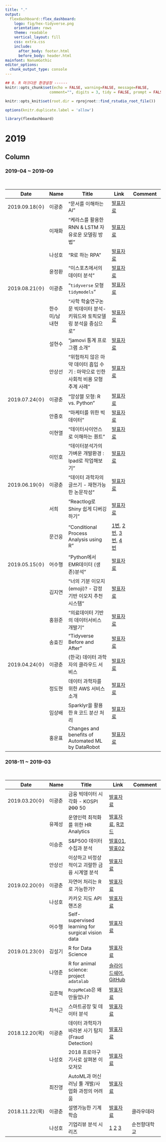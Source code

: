 ```yaml
---
title: "."
output: 
  flexdashboard::flex_dashboard:
    logo: fig/hex-tidyverse.png
    orientation: rows    
    theme: readable
    vertical_layout: fill
    css: extra.css
    include:
      after_body: footer.html
      before_body: header.html
mainfont: NanumGothic 
editor_options: 
  chunk_output_type: console
---
```


```r
## 0. R 마크다운 환경설정 ------
knitr::opts_chunk$set(echo = FALSE, warning=FALSE, message=FALSE,
                    comment="", digits = 3, tidy = FALSE, prompt = FALSE, fig.align = 'center')

knitr::opts_knit$set(root.dir = rprojroot::find_rstudio_root_file())

options(knitr.duplicate.label = 'allow')

library(flexdashboard)
```


2019
===============================================================================


Column {.tabset}
-----------------------------------------------------------------------------

### 2019-04 ~ 2019-09

<br>

|    Date      | Name |          Title              |     Link    |     Comment          |
|--------------|------|-----------------------------|-------------|-------------------|
|2019.09.18(수)|이광춘| "문서를 이해하는 AI" |[발표자료](https://statkclee.github.io/ds-authoring/ds-document-ai.html) |      |
|              |이재화| "케라스를 활용한 RNN & LSTM 자유로운 모델링 방법" |[발표자료](data/이재화.pdf) |      |
|              |나성호| "R로 하는 RPA" |[발표자료](https://bit.ly/2kGtKqf) |      |
|              |윤정환| "이스포츠에서의 데이터 분석" |[발표자료](data/4_안상선.pdf) |      |
|2019.08.21(수)|이광춘| "`tidyverse` 모형 `tidymodels`" |[발표자료](data/esports - DataScienceMeetUp.pdf) |      |
|              |한수미/남내현| "사학 학술연구논문 빅데이터 분석-키워드와 토픽모델링 분석을 중심으로" |[발표자료](http://tiny.cc/0lihbz) |      |
|              |설현수| "jamovi 통계 프로그램 소개" |[발표자료](data/meetup_설현수.ppt) |      |
|              |안상선| "위험하지 않은 마약 데이터 흡입 수기 : 마약으로 인한 사회적 비용 모형 추계 사례" |[발표자료](data/4_안상선.pdf) |      |
|2019.07.24(수)|이광춘| "앙상블 모형: R vs. Python" |[발표자료](https://statkclee.github.io/model/model-ensemble.html) |      |
|              |안중호| "마케터를 위한 빅데이터" |[발표자료](data/190724_마케터를_위한_빅데이터_대홍기획_안중호.pdf) |      |
|              |이현열| "데이터사이언스로 이해하는 퀀트" |[발표자료](https://docs.google.com/presentation/d/1pw0DIioZ2bc0pUOBWJKZZQuR3VTgiyeICq-s1Rqgxoc/) |      |
|              |이민호| "데이터분석가의 가벼운 개발환경 : Ipad로 작업해보기" |[발표자료](data/DS_meetup_analysis_env_using_ipad_190723.pdf) |      |
|2019.06.19(수)|이광춘| "데이터 과학자의 글쓰기 - 재현가능한 논문작성" |[발표자료](https://statkclee.github.io/author_carpentry_kr/) |      |
|              |서희| "Reactlog로 Shiny 쉽게 디버깅하기" |[발표자료](https://www.slideshare.net/HeeSeo/20190619-meetup-rshinyreactlogv01) |      |
|              |문건웅| "Conditional Process Analysis using R" |[1번](data/1.회귀에서_조절까지.pdf), [2번](data/2.회귀에서_매개모형으로.pdf), [3번](data/3.processR_패키지_소개.pdf), [4번](data/4.조건부_프로세스_분석_예제.pdf) |      |
|2019.05.15(수)|어수행| "Python에서 EMR데이터 (생존)분석" |[발표자료](data/EMR_Analysis_Python_Public.pdf) |      |
|              |김지연| "너의 기분 이모지(emoji)? - 감정기반 이모지 추천 시스템" |[발표자료](data/모지모지최종.pdf) |      |
|              |홍원준| "의료데이터 기반의 데이터서비스 개발기" |[발표자료](https://speakerdeck.com/hongwonjun/yiryodeiteo-gibanyi-deiteoseobiseu-gaebalgi) |      |
|              |송효진| "Tidyverse Before and After" |[발표자료](data/송효진.pdf)|     |
|2019.04.24(수)|이광춘| (한국) 데이터 과학자의 클라우드 서비스 |[발표자료](https://statkclee.github.io/ds-authoring/ds_meetup_ds_on_cloud.html) |      |
|              |정도현|데이터 과학자를 위한 AWS 서비스 소개 | [발표자료](https://www.slideshare.net/JulienSIMON5/aws-reinvent-2018-machine-learning-recap-december-2018)| |
|              |임상배|Sparklyr을 활용한 R 코드 분산 처리 | [발표자료](data/Sparklyr_R.pdf) | |
|              |홍운표|Changes and benefits of Automated ML by DataRobot |[발표자료](data/DS_meetup_20190424-DataRobot.pdf) |  |

### 2018-11 ~ 2019-03

<br>

|    Date      | Name |          Title              |     Link    |     Comment          |
|--------------|------|-----------------------------|-------------|-------------------|
|2019.03.20(수)|이광춘| 금융 빅데이터 시각화 - KOSPI ~~200~~ 50 |[발표자료](https://statkclee.github.io/finance/finance-trelliscope-advanced.html) |      |
|              |유제성| 운영인력 최적화를 위한 HR Analytics |[발표자료](data/콜센터-인력-탐색분석.pptx), [R코드](data/콜센터인력.r) |      |
|              |이승준| S&P500 데이터 수집과 분석 |[발표01](https://nbviewer.jupyter.org/710b8f0a4bd9a8df91ae1be6c7e838b1),[발표02](https://nbviewer.jupyter.org/35a1b0d5248bc9b09513e53be437ac42) |      |
|              |안상선| 이상하고 비정상적이고 괴랄한 금융 시계열 분석 |[발표자료](data/발표_엠로보_안상선.pdf) |      |
|2019.02.20(수)|이광춘| 자연어 처리는 R로 가능한가? |[발표자료](https://statkclee.github.io/text/langcon-2019-tutorial.html) |      |
|              |나성호| 카카오 지도 API 핸즈온 |[발표자료](https://bit.ly/2NdmhbI) |      |
|              |어수행| Self-supervised learning for surgical vision data |[발표자료](https://bit.ly/2Xe2IET) |      |
|2019.01.23(수)|김설기|   R for Data Science        |[발표자료](data/r4ds.pdf) |      |
|              |나영준| R for animal science: project ```adatalab```|[슬라이드쉐어](https://www.slideshare.net/YoungjunNa/r-for-animal-science), [GitHub](https://github.com/YoungjunNa/2019DataSci_Meetup/blob/master/R%20for%20animal%20science.pdf) |      |
|              |김준혁| `RcppMeCab`은 왜 만들었나? |[발표자료](data/data-science-meetup-190123-RcppMeCab-JK.pdf) |      |
|              |차석근| 스마트공장 및 데이터 분석 |[발표자료](data/데이터 사이언스_스마트공장_차석근(발표자료).ppt) |      |
|2018.12.20(목)|이광춘| 데이터 과학자가 바라본 사기 탐지(Fraud Detection) |[발표자료](https://statkclee.github.io/ds-authoring/r_meetup_outlier_anomaly.html) | 
|              |나성호| 2018 프로야구 기사로 살펴본 이모저모              |[발표자료](https://bit.ly/2Ex487i) | 
|              |최진영| AutoML과 머신러닝 툴 개발/사업화 과정의 어려움    |[발표자료](data/XBrain_Seminar_1220_RMeetUp.pdf) | 
|2018.11.22(목)|이광춘|설명가능한 기계학습          |[발표자료](https://www.slideshare.net/statkclee/cloudera-sessions-2018-datayanolja) |클라우데라 |
|              |나성호|기업리뷰 분석 시리즈         |[1](https://mrkevinna.github.io/특강-기업리뷰-분석-1/) [2](https://mrkevinna.github.io/특강-기업리뷰-분석-2/) [3](https://mrkevinna.github.io/특강-기업리뷰-분석-3/) |순천향대학교 |


